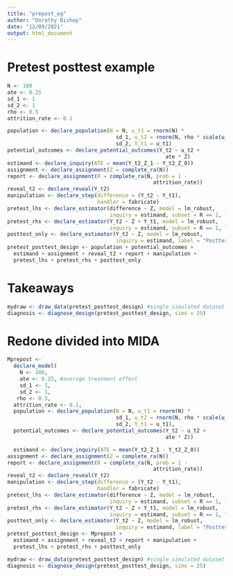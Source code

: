 ```yaml
---
title: "prepost_eg"
author: "Dorothy Bishop"
date: "12/09/2021"
output: html_document
---
```


# Pretest posttest example
```r
N <- 100
ate <- 0.25
sd_1 <- 1
sd_2 <- 1
rho <- 0.5
attrition_rate <- 0.1

population <- declare_population(N = N, u_t1 = rnorm(N) * 
                                   sd_1, u_t2 = rnorm(N, rho * scale(u_t1), sqrt(1 - rho^2)) * 
                                   sd_2, Y_t1 = u_t1)
potential_outcomes <- declare_potential_outcomes(Y_t2 ~ u_t2 + 
                                                   ate * Z)
estimand <- declare_inquiry(ATE = mean(Y_t2_Z_1 - Y_t2_Z_0))
assignment <- declare_assignment(Z = complete_ra(N))
report <- declare_assignment(R = complete_ra(N, prob = 1 - 
                                               attrition_rate))
reveal_t2 <- declare_reveal(Y_t2)
manipulation <- declare_step(difference = (Y_t2 - Y_t1), 
                             handler = fabricate)
pretest_lhs <- declare_estimator(difference ~ Z, model = lm_robust, 
                                 inquiry = estimand, subset = R == 1, label = "Change score")
pretest_rhs <- declare_estimator(Y_t2 ~ Z + Y_t1, model = lm_robust, 
                                 inquiry = estimand, subset = R == 1, label = "Condition on pretest")
posttest_only <- declare_estimator(Y_t2 ~ Z, model = lm_robust, 
                                   inquiry = estimand, label = "Posttest only")
pretest_posttest_design <- population + potential_outcomes + 
  estimand + assignment + reveal_t2 + report + manipulation + 
  pretest_lhs + pretest_rhs + posttest_only
```


# Takeaways
```r
mydraw <- draw_data(pretest_posttest_design) #single simulated dataset
diagnosis <- diagnose_design(pretest_posttest_design, sims = 25)
```

# Redone divided into MIDA

```r
Mprepost <-
  declare_model(
    N <- 100,
    ate <- 0.25, #average treatment effect
    sd_1 <- 1,
    sd_2 <- 1,
   rho <- 0.5,
  attrition_rate <- 0.1,  
  population <- declare_population(N = N, u_t1 = rnorm(N) * 
                                   sd_1, u_t2 = rnorm(N, rho * scale(u_t1), sqrt(1 - rho^2)) * 
                                   sd_2, Y_t1 = u_t1),
  potential_outcomes <- declare_potential_outcomes(Y_t2 ~ u_t2 + 
                                                   ate * Z))

  estimand <- declare_inquiry(ATE = mean(Y_t2_Z_1 - Y_t2_Z_0))
assignment <- declare_assignment(Z = complete_ra(N))
report <- declare_assignment(R = complete_ra(N, prob = 1 - 
                                               attrition_rate))
reveal_t2 <- declare_reveal(Y_t2)
manipulation <- declare_step(difference = (Y_t2 - Y_t1), 
                             handler = fabricate)
pretest_lhs <- declare_estimator(difference ~ Z, model = lm_robust, 
                                 inquiry = estimand, subset = R == 1, label = "Change score")
pretest_rhs <- declare_estimator(Y_t2 ~ Z + Y_t1, model = lm_robust, 
                                 inquiry = estimand, subset = R == 1, label = "Condition on pretest")
posttest_only <- declare_estimator(Y_t2 ~ Z, model = lm_robust, 
                                   inquiry = estimand, label = "Posttest only")
pretest_posttest_design <- Mprepost + 
  estimand + assignment + reveal_t2 + report + manipulation + 
  pretest_lhs + pretest_rhs + posttest_only

mydraw <- draw_data(pretest_posttest_design) #single simulated dataset
diagnosis <- diagnose_design(pretest_posttest_design, sims = 25)
```